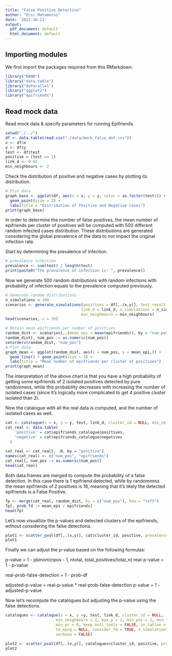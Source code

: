 ```yaml
---
title: "False Positive Detection"
author: "Eric Matamoros"
date: '2022-10-21'
output:
  pdf_document: default
  html_document: default
---
```


## Importing modules

We first import the packages required from this RMarkdown.

```r
library("RANN")
library("data.table")
library("doParallel")
library("ggplot2")
library("epifriends")
```

## Read mock data

Read mock data & specify parameters for running Epifriends.

```r
setwd("./../")
df <- data.table(read.csv("./data/mock_false_det.csv"))
x <- df$x
y <- df$y
test <- df$test
positive = (test == 1)
link_d <- 0.02
min_neighbours <- 2
```

Check the distribution of positive and negative cases by plotting its distribution.

```r
# Plot data
graph_base <- ggplot(df, aes(x = x, y = y, color = as.factor(test))) +
  geom_point(size = 3) +
  labs(title = "Distribution of Positive and Negative Cases")
print(graph_base)
```
In order to determine the number of false positives, the mean number of epifriends per cluster of positives will be computed with 500 different random infected cases distribution. These distributions are generated considering the global prevalence of the data to not impact the original infection rate.

Start by determining the prevalence of infection.

```r
# prevalence infection
prevalence <- sum(test) / length(test)
print(paste0("The prevalence of infection is: ", prevalence))
```

Now we generate 500 random distributions with random infections with probability of infection equals to the prevalence computed previously.

```r
# Generate random distributions
n_simulations = 100
scenarios <- generate_simulations(positions = df[,.(x,y)], test_result = test, 
                                 link_d = link_d, n_simulations = n_simulations,
                                 min_neighbours = min_neighbours)
head(scenarios, n = 20)
```

```r
# Obtain mean epifriends per number of positives
random_dist <- scenarios[,.(mean_epi = mean(epifriends)), by = "num_pos"]
random_dist[, num_pos := as.numeric(num_pos)]
setorderv(random_dist, "num_pos")
# Plot data
graph_mean <- ggplot(random_dist, aes(x = num_pos, y = mean_epi,)) +
  geom_line() + geom_point(size = 3) +
  labs(title = "Mean number of epifriends per cluster of positives")
print(graph_mean)
```
The interpretation of the above chart is that you have a high probability of getting some epifriends of 2 isolated positives detected by pure randomness, while this probability decreases with increasing the number of isolated cases (since it's logically more complicated to get 4 positive cluster isolated than 2).

Now the catalogue with all the real data is computed, and the number of isolated cases as well.
```r
cat <- catalogue(x = x, y = y, test, link_d, cluster_id = NULL, min_neighbours = min_neighbours)
cat_real <- data.table(
    'positive' = cat$epifriends_catalogue$positives,
    'negative' = cat$epifriends_catalogue$negatives
  )
  
cat_real <- cat_real[, .N, by = "positive"]
names(cat_real) <- c("num_pos", "epifriends")
cat_real[, num_pos := as.numeric(num_pos)]
head(cat_real)
```

Both data.frames are merged to compute the probability of a false detection. In this case there is 1 epifriend detected, while by randomness the mean epifriends of 2 positives is 18, meaning that it's likely the detected epifriends is a False Positive.

```r
fp <- merge(cat_real, random_dist, by = c("num_pos"), how = "left")
fp[, prob_fd := mean_epi / epifriends]
head(fp)
```

Let's now visuallize the p-values and detected clusters of the epifriends, without considering the false detections.

```r
plot1 <- scatter_pval(df[,.(x,y)], cat$cluster_id, positive, prevalence = NULL, cat$epifriends_catalogue)
plot1
```


Finally we can adjust the p-value based on the following formulas:


p-value = 1 - pbinom(npos - 1, ntotal, total_positives/total_n)
real-p-value = 1 - p-value

real-prob-false-detection =  1 - prob-df

adjusted-p-value = real-p-value * real-prob-false-detection
p-value = 1 - adjusted-p-value


Now let's recompute the catalogues but adjusting the p-value using the false detections.
```r
catalogues <- catalogue(x = x, y =y, test, link_d, cluster_id = NULL,
                      min_neighbours = 2, max_p = 1, min_pos = 2, min_total = 2,
                      min_pr = 0, keep_null_tests = FALSE, in_latlon = FALSE, 
                      to_epsg = NULL, consider_fd = TRUE, n_simulations= 100,
                      verbose = FALSE)
```

```r
plot2 <- scatter_pval(df[,.(x,y)], catalogues$cluster_id, positive, prevalence = NULL, catalogues$epifriends_catalogue, title = "P-value after removing False Detections")
plot2
```